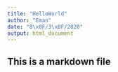```yaml
---
title: "HelloWorld"
author: "Eman"
date: "8\x0F/3\x0F/2020"
output: html_document
---
```

## This is a markdown file

